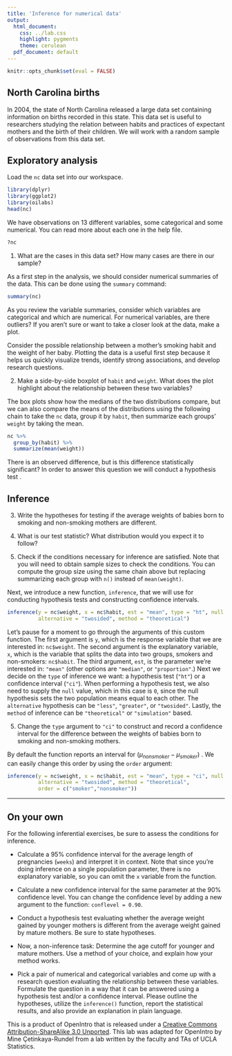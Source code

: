 ```yaml
---
title: 'Inference for numerical data'
output:
  html_document:
    css: ../lab.css
    highlight: pygments
    theme: cerulean
  pdf_document: default
---
```


```r
knitr::opts_chunk$set(eval = FALSE)
```

## North Carolina births

In 2004, the state of North Carolina released a large data set containing 
information on births recorded in this state. This data set is useful to 
researchers studying the relation between habits and practices of expectant 
mothers and the birth of their children. We will work with a random sample of 
observations from this data set.

## Exploratory analysis

Load the `nc` data set into our workspace.

```r
library(dplyr)
library(ggplot2)
library(oilabs)
head(nc)
```

We have observations on 13 different variables, some categorical and some 
numerical. You can read more about each one in the help file.

```r
?nc
```

1.  What are the cases in this data set? How many cases are there in our sample?

As a first step in the analysis, we should consider numerical summaries of the 
data. This can be done using the `summary` command:

```r
summary(nc)
```

As you review the variable summaries, consider which variables are categorical 
and which are numerical. For numerical variables, are there outliers? If you 
aren't sure or want to take a closer look at the data, make a plot.

Consider the possible relationship between a mother's smoking habit and the 
weight of her baby. Plotting the data is a useful first step because it helps 
us quickly visualize trends, identify strong associations, and develop research
questions.

2.  Make a side-by-side boxplot of `habit` and `weight`. What does the plot 
highlight about the relationship between these two variables?

The box plots show how the medians of the two distributions compare, but we can
also compare the means of the distributions using the following chain to take
the `nc` data, group it by `habit`, then summarize each groups' `weight` by taking
the mean.

```r
nc %>%
  group_by(habit) %>%
  summarize(mean(weight))
```

There is an observed difference, but is this difference statistically 
significant? In order to answer this question we will conduct a hypothesis test
.

## Inference

3.  Write the hypotheses for testing if the average weights of babies born to 
smoking and non-smoking mothers are different.

4.  What is our test statistic? What distribution would you expect it to follow?

4.  Check if the conditions necessary for inference are satisfied. Note that 
you will need to obtain sample sizes to check the conditions. You can compute 
the group size using the same chain above but replacing summarizing each group
with `n()` instead of `mean(weight)`.

Next, we introduce a new function, `inference`, that we will use for conducting
hypothesis tests and constructing confidence intervals. 

```r
inference(y = nc$weight, x = nc$habit, est = "mean", type = "ht", null = 0, 
          alternative = "twosided", method = "theoretical")
```

Let's pause for a moment to go through the arguments of this custom function. 
The first argument is `y`, which is the response variable that we are 
interested in: `nc$weight`. The second argument is the explanatory variable, 
`x`, which is the variable that splits the data into two groups, smokers and 
non-smokers: `nc$habit`. The third argument, `est`, is the parameter we're 
interested in: `"mean"` (other options are `"median"`, or `"proportion"`.) Next
we decide on the `type` of inference we want: a hypothesis test (`"ht"`) or a 
confidence interval (`"ci"`). When performing a hypothesis test, we also need 
to supply the `null` value, which in this case is `0`, since the null 
hypothesis sets the two population means equal to each other. The `alternative`
hypothesis can be `"less"`, `"greater"`, or `"twosided"`. Lastly, the `method` 
of inference can be `"theoretical"` or `"simulation"` based.

5.  Change the `type` argument to `"ci"` to construct and record a confidence 
interval for the difference between the weights of babies born to smoking and 
non-smoking mothers.

By default the function reports an interval for ($\mu_{nonsmoker} - \mu_{smoker}$)
. We can easily change this order by using the `order` argument:

```r
inference(y = nc$weight, x = nc$habit, est = "mean", type = "ci", null = 0, 
          alternative = "twosided", method = "theoretical", 
          order = c("smoker","nonsmoker"))
```

* * *

## On your own

For the following inferential exercises, be sure to assess the conditions for
inference.

-   Calculate a 95% confidence interval for the average length of pregnancies 
(`weeks`) and interpret it in context. Note that since you're doing inference 
on a single population parameter, there is no explanatory variable, so you can 
omit the `x` variable from the function.

-   Calculate a new confidence interval for the same parameter at the 90% 
confidence level. You can change the confidence level by adding a new argument 
to the function: `conflevel = 0.90`.

-   Conduct a hypothesis test evaluating whether the average weight gained by 
younger mothers is different from the average weight gained by mature mothers.
Be sure to state hypotheses.

-   Now, a non-inference task: Determine the age cutoff for younger and mature 
mothers. Use a method of your choice, and explain how your method works.

-   Pick a pair of numerical and categorical variables and come up with a 
research question evaluating the relationship between these variables. 
Formulate the question in a way that it can be answered using a hypothesis test
and/or a confidence interval. Please outline the hypotheses, utilize the `inference()` 
function, report the statistical results, and also provide an explanation in 
plain language.

<div id="license">
This is a product of OpenIntro that is released under a [Creative Commons 
Attribution-ShareAlike 3.0 Unported](http://creativecommons.org/licenses/by-sa/3.0).
This lab was adapted for OpenIntro by Mine &Ccedil;etinkaya-Rundel from a lab 
written by the faculty and TAs of UCLA Statistics.
</div>